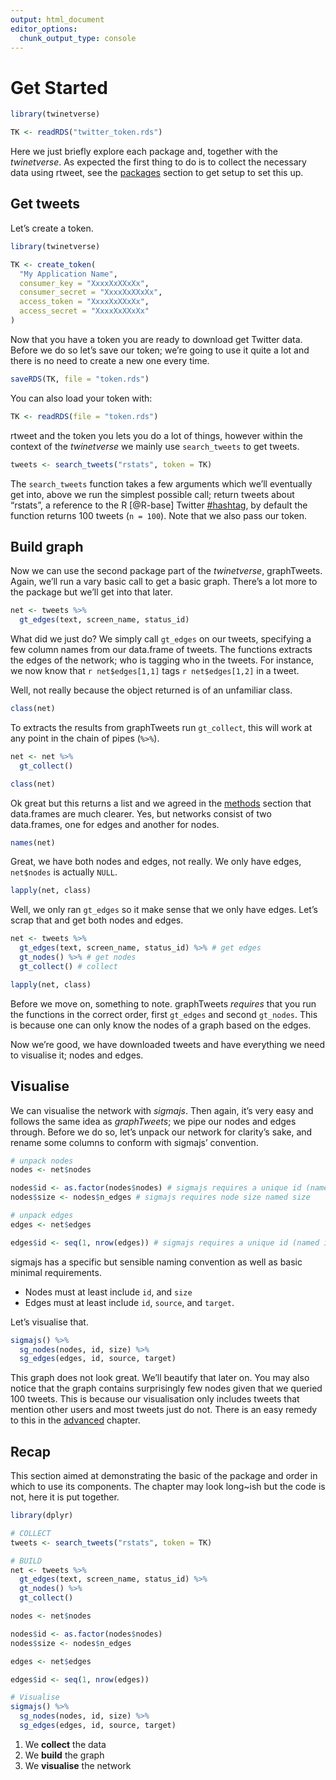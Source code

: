 ```yaml
---
output: html_document
editor_options: 
  chunk_output_type: console
---
```

# Get Started {#get-started}

```r
library(twinetverse)

TK <- readRDS("twitter_token.rds")
```

Here we just briefly explore each package and, together with the _twinetverse_. As expected the first thing to do is to collect the necessary data using rtweet, see the [packages](#pkgs) section to get setup to set this up.

## Get tweets

Let's create a token.

```r
library(twinetverse)

TK <- create_token(
  "My Application Name",
  consumer_key = "XxxxXxXXxXx",
  consumer_secret = "XxxxXxXXxXx",
  access_token = "XxxxXxXXxXx",
  access_secret = "XxxxXxXXxXx"
)
```

Now that you have a token you are ready to download get Twitter data. Before we do so let's save our token; we're going to use it quite a lot and there is no need to create a new one every time.

```r
saveRDS(TK, file = "token.rds")
```

You can also load your token with:

```r
TK <- readRDS(file = "token.rds")
```

rtweet and the token you lets you do a lot of things, however within the context of the _twinetverse_ we mainly use `search_tweets` to get tweets.

```r
tweets <- search_tweets("rstats", token = TK)
```

The `search_tweets` function takes a few arguments which we'll eventually get into, above we run the simplest possible call; return tweets about "rstats", a reference to the R [@R-base] Twitter [#hashtag](https://twitter.com/search?q=rstats), by default the function returns 100 tweets (`n = 100`). Note that we also pass our token.

## Build graph

Now we can use the second package part of the _twinetverse_, graphTweets. Again, we'll run a vary basic call to get a basic graph. There's a lot more to the package but we'll get into that later.

```r
net <- tweets %>% 
  gt_edges(text, screen_name, status_id)
```

What did we just do? We simply call `gt_edges` on our tweets, specifying a few column names from our data.frame of tweets. The functions extracts the edges of the network; who is tagging who in the tweets. For instance, we now know that `r net$edges[1,1]` tags `r net$edges[1,2]` in a tweet.

Well, not really because the object returned is of an unfamiliar class.

```r
class(net)
```

To extracts the results from graphTweets run `gt_collect`, this will work at any point in the chain of pipes (`%>%`).

```r
net <- net %>% 
  gt_collect()

class(net)
```

Ok great but this returns a list and we agreed in the [methods](methods) section that data.frames are much clearer. Yes, but networks consist of two data.frames, one for edges and another for nodes.

```r
names(net)
```

Great, we have both nodes and edges, not really. We only have edges, `net$nodes` is actually `NULL`. 

```r
lapply(net, class)
```

Well, we only ran `gt_edges` so it make sense that we only have edges. Let's scrap that and get both nodes and edges.

```r
net <- tweets %>% 
  gt_edges(text, screen_name, status_id) %>% # get edges
  gt_nodes() %>% # get nodes
  gt_collect() # collect

lapply(net, class)
```

Before we move on, something to note. graphTweets _requires_ that you run the functions in the correct order, first `gt_edges` and second `gt_nodes`. This is because one can only know the nodes of a graph based on the edges.

Now we're good, we have downloaded tweets and have everything we need to visualise it; nodes and edges.

## Visualise

We can visualise the network with _sigmajs_. Then again, it's very easy and follows the same idea as _graphTweets_; we pipe our nodes and edges through. Before we do so, let's unpack our network for clarity's sake, and rename some columns to conform with sigmajs' convention.

```r
# unpack nodes
nodes <- net$nodes

nodes$id <- as.factor(nodes$nodes) # sigmajs requires a unique id (named id)
nodes$size <- nodes$n_edges # sigmajs requires node size named size

# unpack edges
edges <- net$edges

edges$id <- seq(1, nrow(edges)) # sigmajs requires a unique id (named id)
```

sigmajs has a specific but sensible naming convention as well as basic minimal requirements. 

* Nodes must at least include `id`, and `size`
* Edges must at least include `id`, `source`, and `target`.

Let's visualise that.

```r
sigmajs() %>% 
  sg_nodes(nodes, id, size) %>% 
  sg_edges(edges, id, source, target)
```

This graph does not look great. We'll beautify that later on. You may also notice that the graph contains surprisingly few nodes given that we queried 100 tweets. This is because our visualisation only includes tweets that mention other users and most tweets just do not. There is an easy remedy to this in the [advanced](advanced) chapter.

## Recap

This section aimed at demonstrating the basic of the package and order in which to use its components. The chapter may look long~ish but the code is not, here it is put together.

```r
library(dplyr)

# COLLECT
tweets <- search_tweets("rstats", token = TK)

# BUILD
net <- tweets %>% 
  gt_edges(text, screen_name, status_id) %>% 
  gt_nodes() %>% 
  gt_collect() 

nodes <- net$nodes

nodes$id <- as.factor(nodes$nodes) 
nodes$size <- nodes$n_edges 

edges <- net$edges

edges$id <- seq(1, nrow(edges))

# Visualise
sigmajs() %>% 
  sg_nodes(nodes, id, size) %>% 
  sg_edges(edges, id, source, target)
```

1. We **collect** the data
2. We **build** the graph
3. We **visualise** the network
